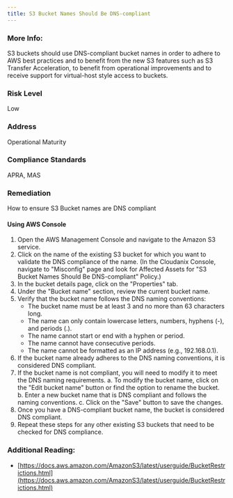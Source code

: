 ```yaml
---
title: S3 Bucket Names Should Be DNS-compliant
---
```


### More Info:

S3 buckets should use DNS-compliant bucket names in order to adhere to AWS best practices and to benefit from the new S3 features such as S3 Transfer Acceleration, to benefit from operational improvements and to receive support for virtual-host style access to buckets.

### Risk Level

Low

### Address

Operational Maturity

### Compliance Standards

APRA, MAS

### Remediation

How to ensure S3 Bucket names are DNS compliant

#### Using AWS Console

1. Open the AWS Management Console and navigate to the Amazon S3 service.
2. Click on the name of the existing S3 bucket for which you want to validate the DNS compliance of the name.
    (In the Cloudanix Console, navigate to "Misconfig" page and look for Affected Assets for "S3 Bucket Names Should Be DNS-compliant" Policy.)
3. In the bucket details page, click on the "Properties" tab.
4. Under the "Bucket name" section, review the current bucket name.
5. Verify that the bucket name follows the DNS naming conventions:
   - The bucket name must be at least 3 and no more than 63 characters long.
   - The name can only contain lowercase letters, numbers, hyphens (-), and periods (.).
   - The name cannot start or end with a hyphen or period.
   - The name cannot have consecutive periods.
   - The name cannot be formatted as an IP address (e.g., 192.168.0.1).
6. If the bucket name already adheres to the DNS naming conventions, it is considered DNS compliant.
7. If the bucket name is not compliant, you will need to modify it to meet the DNS naming requirements.
   a. To modify the bucket name, click on the "Edit bucket name" button or find the option to rename the bucket.
   b. Enter a new bucket name that is DNS compliant and follows the naming conventions.
   c. Click on the "Save" button to save the changes.
8. Once you have a DNS-compliant bucket name, the bucket is considered DNS compliant.
9. Repeat these steps for any other existing S3 buckets that need to be checked for DNS compliance.

### Additional Reading:

- [https://docs.aws.amazon.com/AmazonS3/latest/userguide/BucketRestrictions.html](https://docs.aws.amazon.com/AmazonS3/latest/userguide/BucketRestrictions.html)
